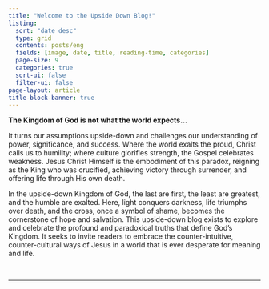 ```yaml
---
title: "Welcome to the Upside Down Blog!"
listing:
  sort: "date desc"
  type: grid
  contents: posts/eng
  fields: [image, date, title, reading-time, categories]
  page-size: 9
  categories: true
  sort-ui: false
  filter-ui: false
page-layout: article
title-block-banner: true
---
```


**The Kingdom of God is not what the world expects...**

It turns our assumptions upside-down and challenges our understanding of power, significance, and success. Where the world exalts the proud, Christ calls us to humility; where culture glorifies strength, the Gospel celebrates weakness. Jesus Christ Himself is the embodiment of this paradox, reigning as the King who was crucified, achieving victory through surrender, and offering life through His own death.

In the upside-down Kingdom of God, the last are first, the least are greatest, and the humble are exalted. Here, light conquers darkness, life triumphs over death, and the cross, once a symbol of shame, becomes the cornerstone of hope and salvation. This upside-down blog exists to explore and celebrate the profound and paradoxical truths that define God’s Kingdom. It seeks to invite readers to embrace the counter-intuitive, counter-cultural ways of Jesus in a world that is ever desperate for meaning and life. 

<br/>

------------------------------------------------------------------------

<br/>

<link rel="icon" type="image/png" href="img/tud_logo2"/>

